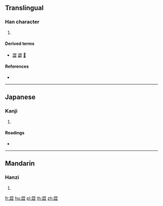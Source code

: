 ==Translingual==

===Han character===
{{Han char|rn=77|rad=止|as=09|sn=13|four=|canj=SIYMM|ids=⿰⿱刃止⿱刃止}}

# {{defn|Han|sort=止09}}

====Derived terms====
* {{l|mul|㒊}} [[澀]] [[譅]] [[𧴙]]

====References====
* {{Han ref|kx=0576.430|dkj=16324|dj=0967.150|hdz=21444.110|uh=6B70|ud=27504}}

----

==Japanese==

===Kanji===
{{ja-kanji|grade=|rs=止09}}

# {{defn|lang=ja|sort=止09}}

====Readings====
* {{ja-readings|on=[[しゅう]] (shū), [[そう]] (sō)|kun=[[しぶる]] (shiburu), [[しぶい]] (shibui)}}

----

==Mandarin==

===Hanzi===
{{cmn-hanzi|pin=[[sè]] ([[se4]])|wg=se<sup>4</sup>}}

# {{defn|lang=cmn|sort=止09}}

[[fr:歰]]
[[hu:歰]]
[[pl:歰]]
[[th:歰]]
[[zh:歰]]
